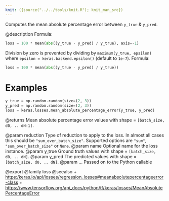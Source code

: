 ```yaml
---
knit: ({source("../../tools/knit.R"); knit_man_src})
---
```

Computes the mean absolute percentage error between `y_true` & `y_pred`.

@description
Formula:

```python
loss = 100 * mean(abs((y_true - y_pred) / y_true), axis=-1)
```

Division by zero is prevented by dividing by `maximum(y_true, epsilon)`
where `epsilon = keras.backend.epsilon()`
(default to `1e-7`).
Formula:

```python
loss = 100 * mean(abs((y_true - y_pred) / y_true))
```

# Examples
```python
y_true = np.random.random(size=(2, 3))
y_pred = np.random.random(size=(2, 3))
loss = keras.losses.mean_absolute_percentage_error(y_true, y_pred)
```

@returns
Mean absolute percentage error values with shape = `[batch_size, d0, ..
dN-1]`.

@param reduction Type of reduction to apply to the loss. In almost all cases
    this should be `"sum_over_batch_size"`.
    Supported options are `"sum"`, `"sum_over_batch_size"` or `None`.
@param name Optional name for the loss instance.
@param y_true Ground truth values with shape = `[batch_size, d0, .. dN]`.
@param y_pred The predicted values with shape = `[batch_size, d0, .. dN]`.
@param ... Passed on to the Python callable

@export
@family loss
@seealso
+ <https:/keras.io/api/losses/regression_losses#meanabsolutepercentageerror-class>
+ <https://www.tensorflow.org/api_docs/python/tf/keras/losses/MeanAbsolutePercentageError>
